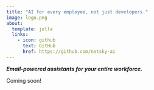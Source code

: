```yaml
---
title: "AI for every employee, not just developers."
image: logo.png
about:
  template: jolla
  links:
    - icon: github
      text: GitHub
      href: https://github.com/netsky-ai
---
```


***Email-powered assistants for your entire workforce.***

Coming soon!
